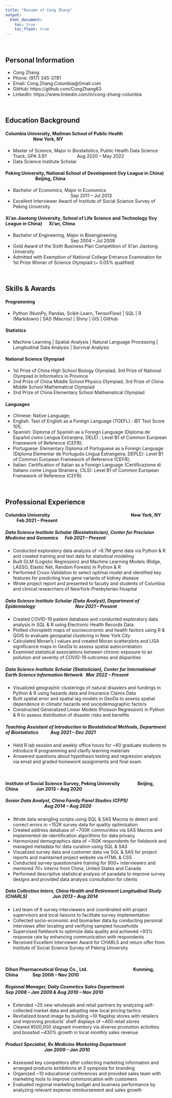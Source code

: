 ```yaml
---
title: "Resume of Cong Zhang"
output: 
  html_document:
    toc: true
    toc_float: true
---
```


<br/>

## Personal Information

* Cong Zhang
* Phone: (917) 345-3781
* Email: Cong.Zhang.Columbia@Gmail.com
* GitHub: https://github.com/CongZhang63
* LinkedIn: https://www.linkedin.com/in/cong-zhang-columbia

<br/>

## Education Background

#### Columbia University, Mailman School of Public Health &emsp; &emsp; &emsp; &emsp; &emsp; &emsp; &emsp; &emsp; &emsp; &emsp; &emsp; &ensp; &nbsp; New York, NY
* Master of Science, Major in Biostatistics, Public Health Data Science Track, GPA 3.97	&emsp; &emsp; &emsp; &emsp; &emsp; Aug 2020 – May 2022
* Data Science Institute Scholar

#### Peking University, National School of Development (Ivy League in China) &emsp; &emsp; &emsp; &emsp; &emsp; &nbsp; Beijing, China
* Bachelor of Economics, Major in Economics	&emsp; &emsp; &emsp; &emsp; &emsp; &emsp; &emsp; &emsp; &emsp; &emsp; &emsp; &emsp; &emsp; &emsp; &emsp; &emsp; &emsp; &emsp; &emsp; &emsp; Sep 2011 – Jul 2013
* Excellent Interviewer Award of Institute of Social Science Survey of Peking University

#### Xi'an Jiaotong University, School of Life Science and Technology (Ivy League in China) &emsp; Xi'an, China
* Bachelor of Engineering, Major in Bioengineering &emsp; &emsp; &emsp; &emsp; &emsp; &emsp; &emsp; &emsp; &emsp; &emsp; &emsp; &emsp; &emsp; &emsp; &emsp; &emsp; &emsp; &emsp; Sep 2004 – Jul 2008
* Gold Award of the Sixth Business Plan Competition of Xi'an Jiaotong University
* Admitted with Exemption of National College Entrance Examination for 1st Prize Winner of Science Olympiad (~ 0.05% qualified)

<br/>

## Skills & Awards

#### Programming
* Python (NumPy, Pandas, Scikit-Learn, TensorFlow) | SQL | R (Markdown) | SAS (Macros) | Shiny | GIS | GitHub

#### Statistics
* Machine Learning | Spatial Analysis | Natural Language Processing | Longitudinal Data Analysis | Survival Analysis

#### National Science Olympiad
* 1st Prize of China High School Biology Olympiad, 3rd Prize of National Olympiad in Informatics in Province
* 2nd Prize of China Middle School Physics Olympiad, 3rd Prize of China Middle School Mathematical Olympiad
* 2nd Prize of China Elementary School Mathematical Olympiad

#### Languages
* Chinese: Native Language;
* English: Test of English as a Foreign Language (TOEFL) : iBT Test Score 105;
* Spanish: Diploma of Spanish as a Foreign Language (Diploma de Español como Lengua Extranjera, DELE) : Level B1 of Common European Framework of Reference (CEFR);
* Portuguese: Elementary Diploma of Portuguese as a Foreign Language (Diploma Elementar de Português Língua Estrangeira, DEPLE): Level B1 of Common European Framework of Reference (CEFR);
* Italian: Certification of Italian as a Foreign Language (Certificazione di Italiano come Lingua Straniera, CILS): Level B1 of Common European Framework of Reference (CEFR).

<br/>
 
## Professional Experience

#### Columbia University &emsp; &emsp; &emsp; &emsp; &emsp; &emsp; &emsp; &emsp; &emsp; &emsp; &emsp; &emsp; &emsp; &emsp; &nbsp; New York, NY &emsp; &emsp; &emsp; Feb 2021 – Present 

##### Data Science Institute Scholar (Biostatistician), Center for Precision Medicine and Genomics &ensp; &nbsp; Feb 2021 – Present
* Conducted exploratory data analysis of ~6.7M gene data via Python & R and created training and test data for statistical modeling
* Built GLM (Logistic Regression) and Machine Learning Models (Ridge, LASSO, Elastic Net, Random Forests) in Python & R
* Performed Cross-Validation to select optimal model and identified key features for predicting true gene variants of kidney disease
* Wrote project report and presented to faculty and students of Columbia and clinical researchers of NewYork-Presbyterian Hospital

##### Data Science Institute Scholar (Data Analyst), Department of Epidemiology &emsp; &emsp; &emsp; &emsp; &emsp; &emsp; &emsp; Nov 2021 – Present
* Created COVID-19 patient database and conducted exploratory data analysis in SQL & R using Electronic Health Records Data
* Plotted choropleth maps of socioeconomic and health factors using R & QGIS to evaluate geospatial clustering in New York City
* Calculated Moran's I values and created Moran scatterplots and LISA significance maps in GeoDa to assess spatial autocorrelation
* Examined statistical associations between chronic exposure to air pollution and severity of COVID-19 outcomes and disparities

##### Data Science Institute Scholar (Statistician), Center for International Earth Science Information Network &nbsp; Mar 2022 – Present
* Visualized geographic clusterings of natural disasters and fundings in Python & R using hazards data and Insurance Claims Data
* Built spatial error and spatial lag models in GeoDa to assess spatial dependence in climatic hazards and sociodemographic factors
* Constructed Generalized Linear Models (Poisson Regression) in Python & R to assess distribution of disaster risks and benefits

##### Teaching Assistant of Introduction to Biostatistical Methods, Department of Biostatistics &emsp; &ensp; &nbsp; Aug 2021 – Dec 2021
* Held R lab session and weekly office hours for ~60 graduate students to introduce R programming and clarify learning materials
* Answered questions about hypothesis testing and regression analysis via email and graded homework assignments and final exam

<br/>

#### Institute of Social Science Survey, Peking University &emsp; &emsp; &emsp; Beijing, China &emsp; &emsp; &emsp; Jun 2013 – Aug 2020 

##### Senior Data Analyst, China Family Panel Studies (CFPS) &emsp; &emsp; &emsp; &emsp; &emsp; &emsp; &emsp; &emsp; &emsp; &emsp; &emsp; &emsp; &emsp; &emsp; Aug 2014 – Aug 2020
* Wrote data wrangling scripts using SQL & SAS Macros to detect and correct errors in ~152K survey data for quality optimization
* Created address database of ~700K communities via SAS Macros and implemented de-identification algorithms for data privacy
* Harmonized demographics data of ~150K respondents for fieldwork and managed metadata for data curation using SQL & SAS
* Visualized survey data and customer data via SQL & SAS for project reports and maintained project website via HTML & CSS
* Conducted survey questionnaire training for 900+ interviewers and mentored 70+ interns from China, United States and Canada
* Performed descriptive statistical analysis of paradata to improve survey designs and provided data analysis consultation for clients

##### Data Collection Intern, China Health and Retirement Longitudinal Study (CHARLS) &emsp; &emsp; &emsp; &emsp; &nbsp; Jun 2013 – Aug 2014
* Led team of 6 survey interviewers and coordinated with project supervisors and local liaisons to facilitate survey implementation
* Collected socio-economic and biomarker data by conducting personal interviews after locating and verifying sampled households
* Supervised fieldwork to optimize data quality and achieved ~93% response rate by enhancing communication with respondents
* Received Excellent Interviewer Award for CHARLS and return offer from Institute of Social Science Survey of Peking University

<br/>

#### Dihon Pharmaceutical Group Co., Ltd.	&emsp; &emsp; &emsp; &emsp; &emsp; &emsp; &emsp; &emsp; Kunming, China &emsp; &emsp; &nbsp; Sep 2008 – Nov 2010

##### Regional Manager, Daily Cosmetics Sales Department &emsp; &emsp; &emsp;	&emsp; &emsp; &emsp; &ensp; Sep 2008 – Jan 2009 & Aug 2010 – Nov 2010
* Extended ~25 new wholesale and retail partners by analyzing self-collected market data and adopting new local pricing tactics
* Revitalized brand image by building ~10 flagship stores with retailers and improving products' shelf displays of ~400 retail stores
* Cleared ¥500,000 stagnant inventory via diverse promotion activities and boosted ~430% growth in local monthly sales revenue

##### Product Specialist, Rx Medicine Marketing Department &emsp; &emsp; &emsp;	&emsp; &emsp; &emsp; &emsp; &emsp; &emsp; &emsp; &emsp; &emsp; &emsp; &emsp; Jan 2009 – Jan 2010
* Assessed key competitors after collecting marketing information and arranged products exhibitions at 3 symposia for branding
* Organized ~10 educational conferences and provided sales team with marketing tools to improve communication with customers
* Evaluated regional marketing budget and business performance by analyzing relevant expense reimbursement and sales growth
